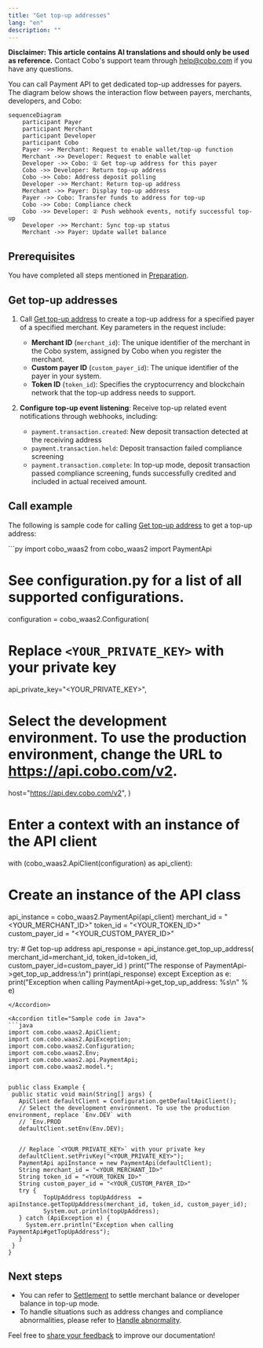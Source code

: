 ```yaml
---
title: "Get top-up addresses"
lang: "en"
description: ""
---
```


<Note>**Disclaimer: This article contains AI translations and should only be used as reference.** Contact Cobo's support team through [help@cobo.com](mailto:help@cobo.com) if you have any questions.</Note>

You can call Payment API to get dedicated top-up addresses for payers. The diagram below shows the interaction flow between payers, merchants, developers, and Cobo:

```mermaid
sequenceDiagram
    participant Payer
    participant Merchant
    participant Developer
    participant Cobo
    Payer ->> Merchant: Request to enable wallet/top-up function
    Merchant ->> Developer: Request to enable wallet
    Developer ->> Cobo: ① Get top-up address for this payer
    Cobo ->> Developer: Return top-up address
    Cobo ->> Cobo: Address deposit polling
    Developer ->> Merchant: Return top-up address
    Merchant ->> Payer: Display top-up address
    Payer ->> Cobo: Transfer funds to address for top-up
    Cobo ->> Cobo: Compliance check
    Cobo ->> Developer: ② Push webhook events, notify successful top-up
    Developer ->> Merchant: Sync top-up status
    Merchant ->> Payer: Update wallet balance
```

## Prerequisites

You have completed all steps mentioned in [Preparation](/v2/payments/preparation).

## Get top-up addresses

1. Call [Get top-up address](/v2/api-references/payment/get-top-up-address) to create a top-up address for a specified payer of a specified merchant. Key parameters in the request include:
   * **Merchant ID** (`merchant_id`): The unique identifier of the merchant in the Cobo system, assigned by Cobo when you register the merchant.
   * **Custom payer ID** (`custom_payer_id`): The unique identifier of the payer in your system.
   * **Token ID** (`token_id`): Specifies the cryptocurrency and blockchain network that the top-up address needs to support.

2. **Configure top-up event listening**: Receive top-up related event notifications through webhooks, including:
   - `payment.transaction.created`: New deposit transaction detected at the receiving address
   - `payment.transaction.held`: Deposit transaction failed compliance screening
   - `payment.transaction.complete`: In top-up mode, deposit transaction passed compliance screening, funds successfully credited and included in actual received amount.

## Call example

The following is sample code for calling [Get top-up address](/v2/api-references/payment/get-top-up-address) to get a top-up address:

<Accordion title="Sample code in Python">
```py
import cobo_waas2
from cobo_waas2 import PaymentApi


# See configuration.py for a list of all supported configurations.
configuration = cobo_waas2.Configuration(
   # Replace `<YOUR_PRIVATE_KEY>` with your private key
   api_private_key="<YOUR_PRIVATE_KEY>",
   # Select the development environment. To use the production environment, change the URL to https://api.cobo.com/v2.
   host="https://api.dev.cobo.com/v2",
)
# Enter a context with an instance of the API client
with (cobo_waas2.ApiClient(configuration) as api_client):
   # Create an instance of the API class
   api_instance = cobo_waas2.PaymentApi(api_client)
   merchant_id = "<YOUR_MERCHANT_ID>"
   token_id = "<YOUR_TOKEN_ID>"
   custom_payer_id = "<YOUR_CUSTOM_PAYER_ID>"


   try:
       # Get top-up address
       api_response = api_instance.get_top_up_address(
           merchant_id=merchant_id, token_id=token_id, custom_payer_id=custom_payer_id
       )
       print("The response of PaymentApi->get_top_up_address:\n")
       print(api_response)
   except Exception as e:
       print("Exception when calling PaymentApi->get_top_up_address: %s\n" % e)
```
</Accordion>

<Accordion title="Sample code in Java">
```java
import com.cobo.waas2.ApiClient;
import com.cobo.waas2.ApiException;
import com.cobo.waas2.Configuration;
import com.cobo.waas2.Env;
import com.cobo.waas2.api.PaymentApi;
import com.cobo.waas2.model.*;


public class Example {
 public static void main(String[] args) {
   ApiClient defaultClient = Configuration.getDefaultApiClient();
   // Select the development environment. To use the production environment, replace `Env.DEV` with
   // `Env.PROD
   defaultClient.setEnv(Env.DEV);


   // Replace `<YOUR_PRIVATE_KEY>` with your private key
   defaultClient.setPrivKey("<YOUR_PRIVATE_KEY>");
   PaymentApi apiInstance = new PaymentApi(defaultClient);
   String merchant_id = "<YOUR_MERCHANT_ID>"
   String token_id = "<YOUR_TOKEN_ID>"
   String custom_payer_id = "<YOUR_CUSTOM_PAYER_ID>"
   try {
          TopUpAddress topUpAddress  = apiInstance.getTopUpAddress(merchant_id, token_id, custom_payer_id);
          System.out.println(topUpAddress);
   } catch (ApiException e) {
     System.err.println("Exception when calling PaymentApi#getTopUpAddress");
   }
 }
} 
```
</Accordion>

## Next steps

- You can refer to [Settlement](/v2/payments/settle-topup) to settle merchant balance or developer balance in top-up mode.
- To handle situations such as address changes and compliance abnormalities, please refer to [Handle abnormality](/v2/payments/handle-abnormality-topup).

<Tip>Feel free to [share your feedback](https://forms.zohopublic.com/cobo/form/DocumentFeedbackForm/formperma/QvLOhxJv1_JMsJ-1dleZ8Itb_7rzN-LtgvsDdxosoVI) to improve our documentation!</Tip>